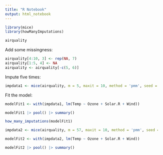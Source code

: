 ```yaml
---
title: "R Notebook"
output: html_notebook
---
```



```r
library(mice)
library(howManyImputations)
```


```r
airquality
```


Add some missingness:


```r
airquality[4:10, 3] <- rep(NA, 7)
airquality[1:5, 4] <- NA
airquality <- airquality[-c(5, 6)]
```

Impute five times:

```r
impdata1 <- mice(airquality, m = 5, maxit = 10, method = 'pmm', seed = 500)
```


Fit the model:

```r
modelFit1 <- with(impdata1, lm(Temp ~ Ozone + Solar.R + Wind))
```


```r
modelFit1 |> pool() |> summary()
```


```r
how_many_imputations(modelFit1)
```


```r
impdata2 <- mice(airquality, m = 57, maxit = 10, method = 'pmm', seed = 500)
```



```r
modelFit2 <- with(impdata2, lm(Temp ~ Ozone + Solar.R + Wind))
```


```r
modelFit2 |> pool() |> summary()
```
